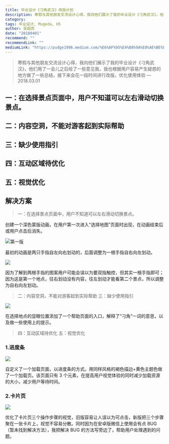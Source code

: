 ```yaml
---
title: 毕业设计《刁角武汉》改版计划
description: 寒假与其他朋友交流设计心得，我向他们展示了我的毕业设计《刁角武汉》，他们用了一会儿之后给了一些意见我，我也根据用户容易产生疑惑的地方做了一些总结，接下来会花一段时间进行改版，优化使用体验
category:
tags: 毕业设计, Mugeda, H5
author: 吴超亮
date: "20180401"
recommend: ""
recommendLink: ""
mediumLink: "https://pudge1996.medium.com/%E6%AF%95%E4%B8%9A%E8%AE%BE%E8%AE%A1-%E5%88%81%E8%A7%92%E6%AD%A6%E6%B1%89-%E6%94%B9%E7%89%88%E8%AE%A1%E5%88%92-bd8cfdac2fa5"
---
```


> 寒假与其他朋友交流设计心得，我向他们展示了我的毕业设计《刁角武汉》，他们用了一会儿之后给了一些意见我，我也根据用户容易产生疑惑的地方做了一些总结，接下来会花一段时间进行改版，优化使用体验
> — 2018.03.01

## 一：在选择景点页面中，用户不知道可以左右滑动切换景点。

## 二：内容空洞，不能对游客起到实际帮助

## 三：缺少使用指引

## 四：互动区域待优化

## 五：视觉优化

## 解决方案

> 一：在选择景点页面中，用户不知道可以左右滑动切换景点。

创建一个深色蒙版动画，在用户第一次进入“选择地图”页面时出现，在动画结束后或用户点击后消失。

![](https://lrdim.oss-cn-shenzhen.aliyuncs.com/blogimg/2018-04-01-bd8cfdac2fa5/01.jpg "第一版")

最初的动画是两只手指自左向右划动的，后面调整为一根手指自右向左划动。

![](https://lrdim.oss-cn-shenzhen.aliyuncs.com/blogimg/2018-04-01-bd8cfdac2fa5/02.gif)

因为了解到两根手指的图案用户可能会误以为要双指触控，但其实一根手指即可；因为这是第一个地点，往右划动没有内容，往左划动才能看第二个景点，所以调整为自右向左划动。

> 二：内容空洞，不能对游客起到实际帮助
> 三：缺少使用指引

![](https://lrdim.oss-cn-shenzhen.aliyuncs.com/blogimg/2018-04-01-bd8cfdac2fa5/03.gif)

在选择地点的显眼位置添加了一个帮助页面的入口，解释了“刁角”一词的意思，以及做一些使用上的提示。

> 四：互动区域待优化
> 五：视觉优化

### 1.进度条

![](https://lrdim.oss-cn-shenzhen.aliyuncs.com/blogimg/2018-04-01-bd8cfdac2fa5/04.gif)

自定义了一个加载页面，以进度条的方式。用同样风格的褐色描边+黄色主题色做了一个加载页。该页面只有 3 个元素，在提高用户视觉体验的同时减少加载资源的大小，减少用户等待时间。

### 2.卡片页

![](https://lrdim.oss-cn-shenzhen.aliyuncs.com/blogimg/2018-04-01-bd8cfdac2fa5/05.jpg)

优化了卡片页三个操作步骤的视觉，旧版容易让人误以为可点击，新版把三个步骤聚在一张卡片上，视觉不容易分散。同时因为在安卓版微信上使用会有点 BUG（暂未找到解决方法），我把解决 BUG 的方法写旁边了，帮助用户处理遇到的问题。
